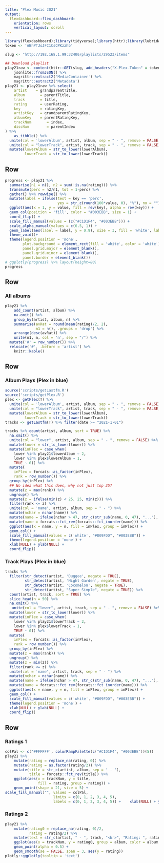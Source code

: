 ```yaml
---
title: "Plex Music 2021"
output: 
  flexdashboard::flex_dashboard:
    orientation: rows
    vertical_layout: scroll
---
```


```r
library(flexdashboard);library(tidyverse);library(httr);library(lubridate);library(treemapify);library(plotly)
token <- 'ABhPTJsJFC1CsCPKzzhb'

slug <- "http://192.168.1.99:32400/playlists/29523/items"

## Download playlist
play21raw <- content(httr::GET(slug, add_headers("X-Plex-Token" = token)), type = 'text') %>% 
    jsonlite::fromJSON() %>% 
    magrittr::extract2('MediaContainer') %>% 
    magrittr::extract2('Metadata')
play21 <- play21raw %>% select(
    artist    = grandparentTitle, 
    album       = parentTitle, 
    track       = title, 
    rating      = userRating,
    key         = ratingKey,
    artistKey   = grandparentRatingKey,
    albumKey    = parentRatingKey,
    trackNum       = index,
    discNum        = parentIndex
) %>% 
    as_tibble() %>% 
  unite(col = 'lowerAlbum', artist, album, sep = " - ", remove = FALSE) %>% 
  unite(col = "lowerTrack", artist, track, sep = " - ", remove = FALSE) %>% 
  mutate(lowerAlbum = str_to_lower(lowerAlbum), 
         lowerTrack = str_to_lower(lowerTrack))
```

Row {data-height=100}
----

```r
progress <- play21 %>% 
  summarise(n1 = n(), n2 = sum(!is.na(rating))) %>% 
  transmute(perc = n2/n1, tot = 1-perc) %>% 
  gather() %>% rowwise() %>%  
  mutate(label = ifelse(test = key == 'perc', 
                        yes = str_c(round(100*value, 0), "%"), no = "")) %>% 
  ggplot(aes(x = 1, y = value, fill = rev(key), alpha = rev(key))) + 
  geom_col(position = 'fill', color = "#003EBB", size = 1) + 
  coord_flip() + 
  scale_fill_manual(values = (c("#C1D1F4", "#003EBB"))) + 
  scale_alpha_manual(values = c(0.5, 1)) + 
  geom_label(aes(label = label, y = 0.9), size = 3, fill = 'white', label.size = 0)  + 
  theme_void()+ 
  theme(legend.position = 'none', 
        plot.background = element_rect(fill = 'white', color = 'white'),
        panel.grid.major = element_blank(),
        panel.grid.minor = element_blank(),
        panel.border = element_blank())
# ggplotly(progress) %>% layout(height=80)
progress
```

Row
-----------------------------------------------------------------------

### All albums

```r
play21 %>% 
    add_count(artist, album) %>% 
    na.omit() %>% 
    group_by(artist, album, n) %>%  
    summarise(avRat = round(mean(rating)/2, 2), 
              n1 = n(), .groups = 'drop') %>% 
    arrange(desc(avRat)) %>% 
    unite(n1, n, col = 'n', sep = "/") %>% 
  mutate('#' = row_number()) %>% 
  relocate('#', .before = 'artist') %>% 
    knitr::kable()
```

<!-- Row -->
<!-- ----------------------------------------------------------------------- -->

<!-- ### Top songs so far -->

<!-- ```{r} -->
<!-- play21 %>% -->
<!--     select(artist, album, track, rating) %>%  -->
<!--     filter(rating > 7) %>% knitr::kable() -->

<!-- ``` -->

Row
-----------------------------------------------------------------------

### Album Plays (Plex in blue)

```r
source('scripts/getLastfm.R')
source('scripts/getPlex.R')
plex <- getPlex(T) %>% 
  unite(col = 'lowerAlbum', artist, album, sep = " - ", remove = FALSE) %>% 
  unite(col = "lowerTrack", artist, track, sep = " - ", remove = FALSE) %>% 
  mutate(lowerAlbum = str_to_lower(lowerAlbum),
         lowerTrack = str_to_lower(lowerTrack))
tracks <- getLastfm(T) %>% filter(date >= "2021-1-01")

tracks %>% count(artist, album, sort = TRUE) %>% 
  na.omit() %>% 
  unite(col = "lower", artist, album, sep = " - ", remove = FALSE) %>% 
  mutate(lower = str_to_lower(lower)) %>% 
  mutate(inPlex = case_when(
    lower %in% play21$lowerAlbum ~ 2,
    lower %in% plex$lowerAlbum ~ 1,
    TRUE ~ 0)) %>% 
  mutate(
    inPlex = forcats::as_factor(inPlex),
    rank = row_number()) %>%
  group_by(inPlex) %>% 
  ## No idea what this does, why not just top 25?
  mutate(z = max(rank)) %>% 
  ungroup() %>% 
  mutate(z = ifelse(min(z) < 25, 25, min(z))) %>% 
  filter(rank <= z) %>% 
  unite(col = 'name', artist, album, sep = " - ") %>% 
  mutate(nchar = nchar(name)) %>% 
  mutate(name = ifelse(nchar > 47, str_c(str_sub(name, 0, 47), "..."), name)) %>% 
  mutate(name = forcats::fct_rev(forcats::fct_inorder(name))) %>% 
  ggplot(aes(x = name, y = n, fill = inPlex, group = inPlex)) + 
  geom_col() + 
  scale_fill_manual(values = c('white', "#809FDD", "#003EBB")) +
  theme(legend.position = 'none') +
  xlab(NULL) + ylab(NULL) +
  coord_flip()

```

### Track Plays (Plex in blue)

```r
tracks %>%
  filter(str_detect(artist, 'Duggee', negate = TRUE),
         str_detect(artist, 'Night Garden', negate = TRUE),
         str_detect(artist, 'Cocomelon', negate = TRUE),
         str_detect(artist, "Super Simple", negate = TRUE)) %>% 
  count(artist, track, sort = TRUE) %>% 
  slice_head(n = 50) %>% 
  na.omit() %>% 
   unite(col = "lower", artist, track, sep = " - ", remove = FALSE) %>% 
  mutate(lower = str_to_lower(lower)) %>% 
  mutate(inPlex = case_when(
    lower %in% play21$lowerTrack ~ 2,
    lower %in% plex$lowerTrack ~ 1,
    TRUE ~ 0)) %>% 
  mutate(
    inPlex = forcats::as_factor(inPlex),
    rank = row_number()) %>%
  group_by(inPlex) %>% 
  mutate(z = max(rank)) %>% 
  ungroup() %>% 
  mutate(z = min(z)) %>% 
  filter(rank <= z) %>% 
  unite(col = 'name', artist, track, sep = " - ") %>% 
  mutate(nchar = nchar(name)) %>% 
  mutate(name = ifelse(nchar > 47, str_c(str_sub(name, 0, 47), "..."), name)) %>% 
  mutate(name = forcats::fct_rev(forcats::fct_inorder(name))) %>% 
  ggplot(aes(x = name, y = n, fill = inPlex, group = inPlex)) + 
  geom_col() + 
  scale_fill_manual(values = c('white', "#809FDD", "#003EBB")) +
  theme(legend.position = 'none') +
  xlab(NULL) + ylab(NULL) +
  coord_flip()
```



Row
-----------------------------------------------------------------------

### Ratings 1

```r
colPal <- c('#FFFFFF', colorRampPalette(c("#C1D1F4", "#003EBB"))(5))
play21 %>%
    mutate(rating = replace_na(rating, 0)) %>%
    mutate(rating = as.factor(rating/2)) %>%
    mutate(title = str_c(artist, album, sep = ' - '),
           title = forcats::fct_rev(title)) %>%
    ggplot(aes(x = trackNum, y = title,
               fill = rating, group = rating)) +
    geom_point(shape = 21, size = 5) +
scale_fill_manual("", values = colPal,
                      limits = c(0, 1, 2, 3, 4, 5),
                      labels = c(0, 1, 2, 3, 4, 5)) +    xlab(NULL) + ylab(NULL)

```




### Ratings 2

```r
play21 %>% 
    mutate(rating0 = replace_na(rating, 0)/2, 
           rating = rating/2) %>% 
    mutate(text = str_c(artist, " - ", track, "<br>", "Rating: ", rating0)) %>% 
    ggplot(aes(x = trackNum, y = rating0, group = album, color = album, text = text)) + 
    geom_point(alpha = 0.5) + 
    geom_smooth(se = FALSE, span = 3, aes(y = rating))
plotly::ggplotly(tooltip = 'text')

```

